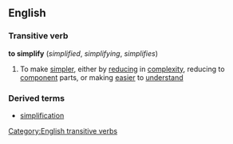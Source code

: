 ==English==
===Transitive verb===
'''to simplify'''  (''simplified'', ''simplifying'', ''simplifies'')
#To make [[simpler]], either by [[reducing]] in [[complexity]], reducing to [[component]] parts, or making [[easier]] to [[understand]]
===Derived terms===
*[[simplification]]
[[Category:English transitive verbs]]